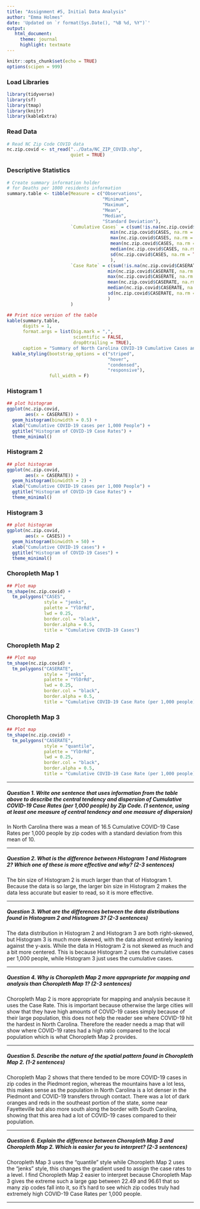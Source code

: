 ```yaml
---
title: "Assignment #5, Initial Data Analysis"
author: "Emma Holmes"
date: 'Updated on `r format(Sys.Date(), "%B %d, %Y")`'
output: 
   html_document:
     theme: journal
     highlight: textmate
---
```


```r
knitr::opts_chunk$set(echo = TRUE)
options(scipen = 999)
```

### Load Libraries

```r
library(tidyverse)
library(sf)
library(tmap)
library(knitr)
library(kableExtra)
```

### Read Data

```r
# Read NC Zip Code COVID data
nc.zip.covid <- st_read("../Data/NC_ZIP_COVID.shp", 
                        quiet = TRUE)

```

### Descriptive Statistics

```r
# Create summary information holder
# for Deaths per 1000 residents information
summary.table <- tibble(Measure = c("Observations",
                                    "Minimum",
                                    "Maximum",
                                    "Mean",
                                    "Median",
                                    "Standard Deviation"),
                        `Cumulative Cases` = c(sum(!is.na(nc.zip.covid$CASES)),
                                       min(nc.zip.covid$CASES, na.rm = TRUE),
                                       max(nc.zip.covid$CASES, na.rm = TRUE),
                                       mean(nc.zip.covid$CASES, na.rm = TRUE),
                                       median(nc.zip.covid$CASES, na.rm = TRUE),
                                       sd(nc.zip.covid$CASES, na.rm = TRUE)
                                       ),
                        `Case Rate` = c(sum(!is.na(nc.zip.covid$CASERATE)),
                                      min(nc.zip.covid$CASERATE, na.rm = TRUE),
                                      max(nc.zip.covid$CASERATE, na.rm = TRUE),
                                      mean(nc.zip.covid$CASERATE, na.rm = TRUE),
                                      median(nc.zip.covid$CASERATE, na.rm = TRUE),
                                      sd(nc.zip.covid$CASERATE, na.rm = TRUE)
                                      )
                        )

## Print nice version of the table
kable(summary.table, 
      digits = 1,
      format.args = list(big.mark = ",",
                         scientific = FALSE,
                         drop0trailing = TRUE),
      caption = "Summary of North Carolina COVID-19 Cumulative Cases and Case Rates (per 1,000 residents) by Zip Code") %>% 
  kable_styling(bootstrap_options = c("striped", 
                                      "hover", 
                                      "condensed", 
                                      "responsive"), 
                full_width = F)


```


### Histogram 1

```r
## plot histogram
ggplot(nc.zip.covid, 
       aes(x = CASERATE)) + 
  geom_histogram(binwidth = 0.5) +
  xlab("Cumulative COVID-19 cases per 1,000 People") +
  ggtitle("Histogram of COVID-19 Case Rates") +
  theme_minimal()

```


### Histogram 2

```r
## plot histogram
ggplot(nc.zip.covid, 
       aes(x = CASERATE)) + 
  geom_histogram(binwidth = 2) +
  xlab("Cumulative COVID-19 cases per 1,000 People") +
  ggtitle("Histogram of COVID-19 Case Rates") +
  theme_minimal()

```

### Histogram 3

```r
## plot histogram
ggplot(nc.zip.covid, 
       aes(x = CASES)) + 
  geom_histogram(binwidth = 50) +
  xlab("Cumulative COVID-19 cases") +
  ggtitle("Histogram of COVID-19 Cases") +
  theme_minimal()

```

### Choropleth Map 1

```r
## Plot map
tm_shape(nc.zip.covid) + 
  tm_polygons("CASES", 
              style = "jenks", 
              palette = "YlOrRd",
              lwd = 0.25,
              border.col = "black",
              border.alpha = 0.5,
              title = "Cumulative COVID-19 Cases")
```


### Choropleth Map 2

```r
## Plot map
tm_shape(nc.zip.covid) + 
  tm_polygons("CASERATE", 
              style = "jenks", 
              palette = "YlOrRd",
              lwd = 0.25,
              border.col = "black",
              border.alpha = 0.5,
              title = "Cumulative COVID-19 Case Rate (per 1,000 people)")
```


### Choropleth Map 3

```r
## Plot map
tm_shape(nc.zip.covid) + 
  tm_polygons("CASERATE", 
              style = "quantile", 
              palette = "YlOrRd",
              lwd = 0.25,
              border.col = "black",
              border.alpha = 0.5,
              title = "Cumulative COVID-19 Case Rate (per 1,000 people)")
```

******

##### Question 1. Write one sentence that **uses information from the table above** to describe the central tendency and dispersion of Cumulative COVID-19 Case Rates (per 1,000 people) by Zip Code. (1 sentence, using at least one measure of central tendency and one measure of dispersion)

In North Carolina there was a mean of 16.5 Cumulative COVID-19 Case Rates per 1,000 people by zip codes with a standard deviation from this mean of 10.

  
******


##### Question 2. What is the difference between Histogram 1 and Histogram 2?  Which one of these is more effective and why? (2-3 sentences)

The bin size of Histogram 2 is much larger than that of Histogram 1. Because the data is so large, the larger bin size in Histogram 2 makes the data less accurate but easier to read, so it is more effective.

  
******


##### Question 3. What are the differences between the data distributions found in Histogram 2 and Histogram 3? (2-3 sentences)

The data distribution in Histogram 2 and Histogram 3 are both right-skewed, but Histogram 3 is much more skewed, with the data almost entirely leaning against the y-axis. While the data in Histogram 2 is not skewed as much and a bit more centered. This is because Histogram 2 uses the cumulative cases per 1,000 people, while Histogram 3 just uses the cumulative cases. 

  
******


##### Question 4. Why is Choropleth Map 2 more appropriate for mapping and analysis than Choropleth Map 1? (2-3 sentences) 

Choropleth Map 2 is more appropriate for mapping and analysis because it uses the Case Rate. This is important because otherwise the large cities will show that they have high amounts of COVID-19 cases simply because of their large population, this does not help the reader see where COVID-19 hit the hardest in North Carolina. Therefore the reader needs a map that will show where COVID-19 rates had a high ratio compared to the local population which is what Choropleth Map 2 provides.

  
******


##### Question 5. Describe the nature of the *spatial pattern* found in Choropleth Map 2. (1-2 sentences) 

Choropleth Map 2 shows that there tended to be more COVID-19 cases in zip codes in the Piedmont region, whereas the mountains have a lot less, this makes sense as the population in North Carolina is a lot denser in the Piedmont and COVID-19 transfers through contact. There was a lot of dark oranges and reds in the southeast portion of the state, some near Fayetteville but also more south along the border with South Carolina, showing that this area had a lot of COVID-19 cases compared to their population. 

  
******


##### Question 6. Explain the difference between Choropleth Map 3 and Choropleth Map 2. Which is easier for you to interpret? (2-3 sentences) 

Choropleth Map 3 uses the "quantile" style while Choropleth Map 2 uses the "jenks" style, this changes the gradient used to assign the case rates to a level. I find Choropleth Map 2 easier to interpret because Choropleth Map 3 gives the extreme such a large gap between 22.49 and 96.61 that so many zip codes fall into it, so it's hard to see which zip codes truly had extremely high COVID-19 Case Rates per 1,000 people.

  
******